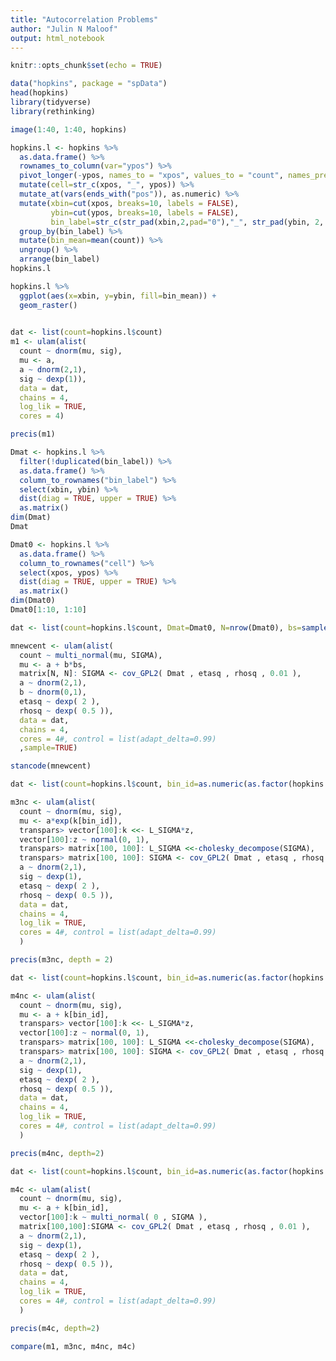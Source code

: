 ```yaml
---
title: "Autocorrelation Problems"
author: "Julin N Maloof"
output: html_notebook
---
```


```r
knitr::opts_chunk$set(echo = TRUE)
```

```r
data("hopkins", package = "spData")
head(hopkins)
library(tidyverse)
library(rethinking)
```

```r
image(1:40, 1:40, hopkins)
```

```r
hopkins.l <- hopkins %>% 
  as.data.frame() %>% 
  rownames_to_column(var="ypos") %>%
  pivot_longer(-ypos, names_to = "xpos", values_to = "count", names_prefix = "V") %>%
  mutate(cell=str_c(xpos, "_", ypos)) %>%
  mutate_at(vars(ends_with("pos")), as.numeric) %>%
  mutate(xbin=cut(xpos, breaks=10, labels = FALSE),
         ybin=cut(ypos, breaks=10, labels = FALSE),
         bin_label=str_c(str_pad(xbin,2,pad="0"),"_", str_pad(ybin, 2, pad="0"))) %>% 
  group_by(bin_label) %>%
  mutate(bin_mean=mean(count)) %>%
  ungroup() %>%
  arrange(bin_label)
hopkins.l
```

```r
hopkins.l %>%
  ggplot(aes(x=xbin, y=ybin, fill=bin_mean)) +
  geom_raster()
  
```


```r
dat <- list(count=hopkins.l$count)
m1 <- ulam(alist(
  count ~ dnorm(mu, sig),
  mu <- a,
  a ~ dnorm(2,1),
  sig ~ dexp(1)),
  data = dat,
  chains = 4,
  log_lik = TRUE,
  cores = 4)
```

```r
precis(m1)
```

```r
Dmat <- hopkins.l %>% 
  filter(!duplicated(bin_label)) %>%
  as.data.frame() %>% 
  column_to_rownames("bin_label") %>% 
  select(xbin, ybin) %>%
  dist(diag = TRUE, upper = TRUE) %>%
  as.matrix()
dim(Dmat)
Dmat
```

```r
Dmat0 <- hopkins.l %>% 
  as.data.frame() %>% 
  column_to_rownames("cell") %>% 
  select(xpos, ypos) %>%
  dist(diag = TRUE, upper = TRUE) %>%
  as.matrix()
dim(Dmat0)
Dmat0[1:10, 1:10]
```


```r

dat <- list(count=hopkins.l$count, Dmat=Dmat0, N=nrow(Dmat0), bs=sample(c(1,2),size=1600, replace = TRUE) )

mnewcent <- ulam(alist(
  count ~ multi_normal(mu, SIGMA),
  mu <- a + b*bs,
  matrix[N, N]: SIGMA <- cov_GPL2( Dmat , etasq , rhosq , 0.01 ),
  a ~ dnorm(2,1),
  b ~ dnorm(0,1),
  etasq ~ dexp( 2 ),
  rhosq ~ dexp( 0.5 )),
  data = dat,
  chains = 4,
  cores = 4#, control = list(adapt_delta=0.99)
  ,sample=TRUE)

stancode(mnewcent)
```

```r
dat <- list(count=hopkins.l$count, bin_id=as.numeric(as.factor(hopkins.l$bin_label)), Dmat=Dmat )

m3nc <- ulam(alist(
  count ~ dnorm(mu, sig),
  mu <- a*exp(k[bin_id]),
  transpars> vector[100]:k <<- L_SIGMA*z,
  vector[100]:z ~ normal(0, 1),
  transpars> matrix[100, 100]: L_SIGMA <<-cholesky_decompose(SIGMA),
  transpars> matrix[100, 100]: SIGMA <- cov_GPL2( Dmat , etasq , rhosq , 0.01 ),
  a ~ dnorm(2,1),
  sig ~ dexp(1),
  etasq ~ dexp( 2 ),
  rhosq ~ dexp( 0.5 )),
  data = dat,
  chains = 4,
  log_lik = TRUE,
  cores = 4#, control = list(adapt_delta=0.99)
  )
```

```r
precis(m3nc, depth = 2)
```


```r
dat <- list(count=hopkins.l$count, bin_id=as.numeric(as.factor(hopkins.l$bin_label)), Dmat=Dmat )

m4nc <- ulam(alist(
  count ~ dnorm(mu, sig),
  mu <- a + k[bin_id],
  transpars> vector[100]:k <<- L_SIGMA*z,
  vector[100]:z ~ normal(0, 1),
  transpars> matrix[100, 100]: L_SIGMA <<-cholesky_decompose(SIGMA),
  transpars> matrix[100, 100]: SIGMA <- cov_GPL2( Dmat , etasq , rhosq , 0.01 ),
  a ~ dnorm(2,1),
  sig ~ dexp(1),
  etasq ~ dexp( 2 ),
  rhosq ~ dexp( 0.5 )),
  data = dat,
  chains = 4,
  log_lik = TRUE,
  cores = 4#, control = list(adapt_delta=0.99)
  )
```

```r
precis(m4nc, depth=2)
```

```r
dat <- list(count=hopkins.l$count, bin_id=as.numeric(as.factor(hopkins.l$bin_label)), Dmat=Dmat )

m4c <- ulam(alist(
  count ~ dnorm(mu, sig),
  mu <- a + k[bin_id],
  vector[100]:k ~ multi_normal( 0 , SIGMA ),
  matrix[100,100]:SIGMA <- cov_GPL2( Dmat , etasq , rhosq , 0.01 ),
  a ~ dnorm(2,1),
  sig ~ dexp(1),
  etasq ~ dexp( 2 ),
  rhosq ~ dexp( 0.5 )),
  data = dat,
  chains = 4,
  log_lik = TRUE,
  cores = 4#, control = list(adapt_delta=0.99)
  )
```

```r
precis(m4c, depth=2)
```


```r
compare(m1, m3nc, m4nc, m4c)
```


